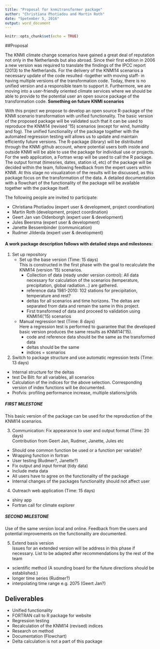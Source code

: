 ```yaml
---
title: "Proposal for knmitransformer package"
author: "Christiana Photiadou and Martin Roth"
date: "Spetember 5, 2016"
output: word_document
---
```


```r
knitr::opts_chunk$set(echo = TRUE)
```

<!--
## Motivation
- Usability
- Version control
- Regression testing
- Documentation
- Upcoming climate scenarios or other projects 
- Maintenance?
 
 
## Trigger
- Project transformed timeseries for Deltares and RWS by Raymond Sluiter and Jules Beersma for transforming new data again.
- Knmitransformer was removed from knmi account for technical reasons.
-->

##Proposal

The KNMI climate change scenarios have gained a great deal of reputation not only in the Netherlands but also abroad. 
Since their first edition in 2006 a new version was required to translate the findings of the IPCC report (2013) to the Netherlands. 
For the delivery of the KNMI14 scenarios a necessary update of the code resulted -together with moving staff- in having multiple versions of the transformation code. 
Today, there is no unified version and a responsible team to support it. 
Furthermore, we are moving into a user-friendly oriented climate services where we should be able to provide to the potential user an open source package of the transformation code. **Something on future KNMI scenarios**

With this project we propose to develop an open source R-package of the KNMI scenario transformation with unified functionality.
The basic version of the proposed package will be validated such that it can be used to reproduce the KNMI14 (revised ‘15) scenarios (except for wind, humidity and fog).
The unified functionality of the package together with the automated regression testing will allows us to update and maintain efficiently future versions.
The R-package (library) will be distributed through the KNMI github account, where potential users both inside and outside KNMI will be able to use the package for individual use or projects.
For the web application, a Fortran wrap will be used to call the R package.
The output format (timesries, dates, station id, etc) of the package will be decided within the team, following feedback from the expert users within KNMI.
At this stage no visualization of the results will be discussed, as this package focus on the transformation of the data.
A detailed documentation with a flowchart of the functionality of the package will be available together with the package itself.

The following people are invited to participate:

- Christiana Photiadou (expert user & development, project coordination)
- Martin Roth (development, project coordination)
- Geert Jan van Oldenborgh (expert user & development)
- Jules Beersma (expert user & development)
- Janette Bessembinder (communication)
- Rudmer Jilderda (expert user & development)


#### A work package description follows with detailed steps and milestones:

1.  Set up repository
    - Set up the base version (Time: 15 days)  
    This is constructed in the first phase with the goal to recalculate the KNMI14 (version ‘15) scenarios. 
        * Collection of data (ready under version control): All data necessary for calculation of the scenarios (temperature, precipitation, global radiation…) are gathered. 
        * reference data 1981-2010: 102 stations for precipitation, temperature and rest?
        * deltas for all scenarios and time horizons. The deltas are separated from data and remain the same in this project.
        * First transformed of data and proceed to validation using KNMI14(‘15) scenarios
    - Manual regression test (Time: 8 days)  
    Here a regression test is performed to guarantee that the developed basic version  produces the same results as KNMI14(‘15). 
        * code and reference data should be the same as the transformed data
        * deltas should be the same
        * indices = scenarios

2. Switch to package structure and use automatic regression tests (Time: 13 days)
- Internal structure for the deltas 
- test De Bilt: for all variables, all scenarios
- Calculation of the indices for the above selection. Corresponding version of index functions will be documented.
- Profvis: profiling performance increase, multiple stations/grids 

##### FIRST MILESTONE
This basic version of the package can be used for the reproduction of the KNMI14 scenarios.

3. Communication: Fix appearance to user and output format (Time: 20 days)  
Contribution from Geert Jan, Rudmer, Janette, Jules etc
- Should one common function be used or a function per variable?
- Wrapping function in fortran
- User testing (Rudmer?, Janette?)
- Fix output and input format (tidy data) 
- Include meta data
- All users have to agree on the functionality of the package
- Internal changes of the packages functionality should not affect user 

4. Outreach web application (Time: 15 days)
- shiny app 
- Fortran call for climate explorer


##### SECOND MILESTONE
Use of the same version local and online. Feedback from the users and potential improvements on the functionality are documented. 


5. Extend basis version   
Issues for an extended version will be address in this phase if necessary. List to be adapted after recommendations by the rest of the team
- scientific method (A sounding board for the future directions should be established.)
- longer time series (Rudmer?)
- interpolating time range e.g. 2075 (Geert Jan?)


## Deliverables
- Unified functionality
- FORTRAN call to R package for website
- Regression testing
- Recalculation of the KNMI14 (revised) indices
- Research on method
- Documentation (Flowchart)
- Delta calculation is not a part of this package

<!--
The following people are invited to participate:

- Christiana Photiadou expert user & development, project coordination
- Martin Roth development, project coordination
- Geert Jan van Oldenborgh expert user & development
- Jules Beersma expert user & development
- Janette Bessembinder communication
- Rudmer Jilderda expert user & development


A work package description follows with detailed steps and milestones:

1.  Base version
    - Set up the base version (Time: 15 days). 
    This is constructed in the first phase with the goal to recalculate the KNMI14 (version ‘15) scenarios. 
        * Collection of data (ready under version control): All data necessary for calculation of the scenarios (temperature, precipitation, global radiation…) are gathered. 
        *reference data 1981-2010: 102 stations for precipitation, temperature and rest?
        * deltas for all scenarios and time horizons. The deltas are separated from data and remain the same in this project.
        * First transformed of data and proceed to validation using KNMI14(‘15) scenarios

    - Manual regression test. TIme: 8 days
    Here a regression test is performed to guarantee that the developed basic version  produces the same results as KNMI14(‘15). 
        * code and reference data should be the same as the transformed data
        * deltas should be the same
        * indices = scenarios

2. Switch to package structure and use automatic regression tests: Time: 13 days.
- put deltas in an internal structure.
- replace source commands
- test De Bilt: for all variables, all scenarios
- indices calculations for the above selection. check functions of indices.
- Profvis: profiling performance increase, multiple stations/grids, (De Bilt station)

FIRST MILESTONE
This basic version of the package can be used for the reproduction of the KNMI14 scenarios.

3. Communication: Fix appearance to user and output format Time 20 days.
Contribution from Geert Jan, Rudmer, Janette, Jules etc
- tidy input data
- should one common function be used or a function per variable?
- wrapping function in fortran
- User testing (Rudmer?, Janette?). The potential user should be in position to retrieve own results…
- One output format 
- MetaData
- all users have to agree on the functionality of the package. 

4. Outreach web application: Time: 15 days
Internal changes of the packages functionality should not affect user appi plap plapla  
shiny app 
Fortran call for climate explorer


SECOND MILESTONE
Use of the same basic version is used local online. Feedback from the users and potential improvements on the functionality are documented. 


5. Extend basis version. Issues for an extended version will be address in this phase if necessary. List to be adapted after recommendations by the rest of the team
- scientific method….
- longer time series (Rudmer?)
- interpolating time range e.g. 2075 (Geert Jan?)



## Deliverables
- Unified functionality
- FORTRAN call to R package for website
- Regression testing
- Recalculation of the KNMI14 (revised) indices
- Research on method
- Flowchart :)
- Delta calculation is not a part of this package

-->